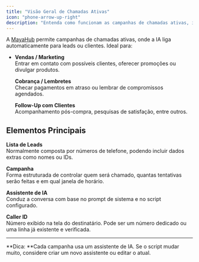 ```yaml
---
title: "Visão Geral de Chamadas Ativas"
icon: "phone-arrow-up-right"
description: "Entenda como funcionam as campanhas de chamadas ativas, incluindo vendas, lembretes e follow-ups com assistentes de IA"
---
```


A [MayaHub](http://mayahub.online) permite campanhas de chamadas ativas, onde a IA liga automaticamente para leads ou clientes. Ideal para:

- **Vendas / Marketing**\
  Entrar em contato com possíveis clientes, oferecer promoções ou divulgar produtos.

  **Cobrança / Lembretes**\
  Checar pagamentos em atraso ou lembrar de compromissos agendados.

  **Follow-Up com Clientes**\
  Acompanhamento pós-compra, pesquisas de satisfação, entre outros.

## **Elementos Principais**

**Lista de Leads**\
Normalmente composta por números de telefone, podendo incluir dados extras como nomes ou IDs.

**Campanha**\
Forma estruturada de controlar quem será chamado, quantas tentativas serão feitas e em qual janela de horário.

**Assistente de IA**\
Conduz a conversa com base no prompt de sistema e no script configurado.

**Caller ID**\
Número exibido na tela do destinatário. Pode ser um número dedicado ou uma linha já existente e verificada.

---

**Dica: **Cada campanha usa um assistente de IA. Se o script mudar muito, considere criar um novo assistente ou editar o atual.